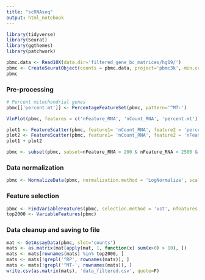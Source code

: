---
title: "scRNAseq"
output: html_notebook
---

```{r}
library(tidyverse)
library(Seurat)
library(ggthemes)
library(patchwork)
```

```{r}
pbmc.data <- Read10X(data.dir='filtered_gene_bc_matrices/hg19/')
pbmc <- CreateSeuratObject(counts = pbmc.data, project='pbmc3k', min.cells=3, min.features=200)
pbmc
```

### Pre-processing

```{r}
# Percent mitochondrial genes
pbmc[['percent.mt']] <- PercentageFeatureSet(pbmc, pattern='^MT-')
```

```{r}
VlnPlot(pbmc, features = c('nFeature_RNA', 'nCount_RNA', 'percent.mt'), ncol=3)
```

```{r}
plot1 <- FeatureScatter(pbmc, feature1= 'nCount_RNA', feature2 = 'percent.mt')
plot2 <- FeatureScatter(pbmc, feature1= 'nCount_RNA', feature2 = 'nFeature_RNA')
plot1 + plot2
```

```{r}
pbmc <- subset(pbmc, subset=nFeature_RNA > 200 & nFeature_RNA < 2500 & percent.mt < 5)
```


### Data normalization

```{r}
pbmc <- NormalizeData(pbmc, normalization.method = 'LogNormalize', scale.factor = 10000)
```

### Feature selection

```{r}
pbmc <- FindVariableFeatures(pbmc, selection.method = 'vst', nfeatures = 2000)
top2000 <- VariableFeatures(pbmc)

```

### Data cleanup and saving to file

```{r}
mat <- GetAssayData(pbmc, slot='counts')
mats <- as.matrix(mat[apply(mat, 1, function(x) sum(x>0) > 10), ])
mats <- mats[rownames(mats) %in% top2000, ]
mats <- mats[!grepl('^RP', rownames(mats)), ]
mats <- mats[!grepl('^MT-', rownames(mats)), ]
write.csv(as.matrix(mats), 'data_filtered.csv', quote=F)
```







